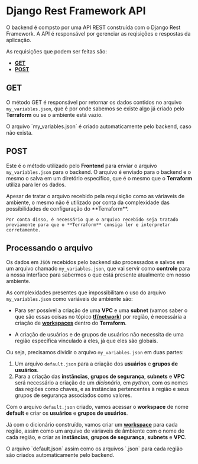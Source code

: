 

# Django Rest Framework API

O backend é compsto por uma API REST construída com o Django Rest Framework. A API é responsável por gerenciar as reqisições e respostas da aplicação.

As requisições que podem ser feitas são:

  * [**GET**](rest-api#get)
  * [**POST**](rest-api#post)


## GET

O método GET é responsável por retornar os dados contidos no arquivo `my_variables.json`, que é por onde sabemos se existe algo já criado pelo **Terraform** ou se o ambiente está vazio.

<Callout emoji="⚠️">
    O arquivo `my_variables.json` é criado automaticamente pelo backend, caso não exista.
</Callout>

## POST

Este é o método utilizado pelo **Frontend** para enviar o arquivo `my_variables.json` para o backend. O arquivo é enviado para o backend e o mesmo o salva em um diretório específico, que é o mesmo que o **Terraform** utiliza para ler os dados.

<Callout emoji="⚠️">
    Apesar de tratar o arquivo recebido pela requisição como as váriaveis de ambiente,
    o mesmo não é utilizado por conta da complexidade das possíbilidades de configuração do **Terraform**.

    Por conta disso, é necessário que o arquivo recebido seja tratado previamente para que o **Terraform** consiga ler e interpretar corretamente.
</Callout>

## Processando o arquivo

Os dados em `JSON` recebidos pelo backend são processados e salvos em um arquivo chamado `my_variables.json`, 
que vai servir como **controle** para a nossa interface para sabermos o que está presente atualmente em nosso ambiente.

As complexidades presentes que impossibilitam o uso do arquivo `my_variables.json` como variáveis de ambiente são:

  * Para ser possível a criação de uma **VPC** e uma **subnet** (vamos saber o que são essas coisas no tópico [**tf/network**](/terraform/modules/network)) por região, 
        é necessária a criação de [**workspaces**](/terraform/introduction#workspaces) dentro do **Terraform**.

  * A criação de usuários e de grupos de usuários não necessita de uma região específica vinculado a eles, já que eles são globais.

Ou seja, precisamos dividir o arquivo `my_variables.json` em duas partes: 
  1. Um arquivo `default.json` para a criação dos **usuários** e **grupos de usuários**.
  2. Para a criação das **instâncias**, **grupos de segurança**, **subnets** e **VPC** será necessário a criação de um *dicionário*, em *python*, com os nomes das regiões
        como chaves, e as instâncias pertencentes à região e seus grupos de segurança associados como valores.


Com o arquivo `default.json` criado, vamos acessar o **workspace** de nome **default** e criar os **usuários** e **grupos de usuários**.

Já com o dicionário construído, vamos criar um [**workspace**](/terraform/introduction#workspaces) para cada região, 
assim como um arquivo de váriaveis de âmbiente com o nome de cada região,
e criar as **instâncias**, **grupos de segurança**, **subnets** e **VPC**.


<Callout emoji="⚠️">
    O arquivo `default.json` assim como os arquivos `.json` para cada região são criados automaticamente pelo backend.
</Callout>